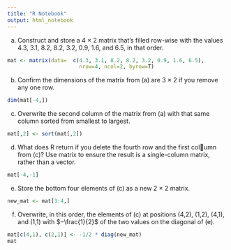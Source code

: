 ```yaml
---
title: "R Notebook"
output: html_notebook
---
```


a. Construct and store a 4 × 2 matrix that’s filled row-wise with the values 4.3, 3.1, 8.2, 8.2, 3.2, 0.9, 1.6, and 6.5, in that order.
```r
mat <- matrix(data=  c(4.3, 3.1, 8.2, 8.2, 3.2, 0.9, 1.6, 6.5),
                       nrow=4, ncol=2, byrow=T)

```

b. Confirm the dimensions of the matrix from (a) are 3 × 2 if you remove any one row.
```r
dim(mat[-4,])
```

c. Overwrite the second column of the matrix from (a) with that same column sorted from smallest to largest.
```r
mat[,2] <- sort(mat[,2])
```

d. What does R return if you delete the fourth row and the first column from (c)? Use matrix to ensure the result is a single-column matrix, rather than a vector.
```r
mat[-4,-1]
```

e. Store the bottom four elements of (c) as a new 2 × 2 matrix.
```r
new_mat <- mat[3:4,]
```

f. Overwrite, in this order, the elements of (c) at positions (4,2),
(1,2), (4,1), and (1,1) with $−\frac{1}{2}$ of the two values on the diagonal of (e).


```r
mat[c(4,1), c(2,1)] <- -1/2 * diag(new_mat)
mat
```

